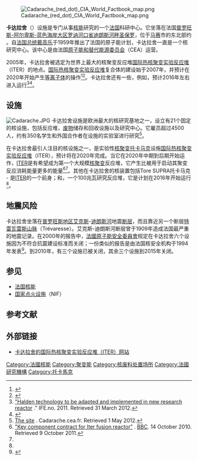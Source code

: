 [[File:Cadarache_(red_dot)_CIA_World_Factbook_map.png|thumb]]

'''卡达拉舍'''（{{lang-en|Cadarache}}）设施是专门从事[[核能|核能]]研究的一个[[法国|法国]]科研中心。它坐落在法国[[普罗旺斯-阿尔卑斯-蓝色海岸大区|普罗旺斯-阿尔卑斯-蓝色海岸大区]][[罗讷河口省|罗讷河口省]][[迪朗斯河畔圣保罗|迪朗斯河畔圣保罗]]，位于[[马赛|马赛]]市的东北部约{{convert|60|km|mi}} 。自[[法国总统|法国总统]][[夏爾·戴高樂|戴高乐]]于1959年推出了法国的原子能计划，卡达拉舍一直是一个核研究中心。该中心是由法国[[原子能和替代能源委员会|原子能和替代能源委员会]]（CEA）运营。

2005年，卡达拉舍被选定为世界上最大的核聚变反应堆[[国际热核聚变实验反应堆|国际热核聚变实验反应堆]]（ITER）的地点。[[国际热核聚变实验反应堆|国际热核聚变实验反应堆]]复合体的建设始于2007年，并预计在2020年开始产生[[等离子体|等离子体]]的操作<ref>{{cite web|url=http://www.independent.co.uk/news/science/one-giant-leap-for-mankind-13bn-iter-project-makes-breakthrough-in-the-quest-for-nuclear-fusion-a-solution-to-climate-change-and-an-age-of-clean-cheap-energy-8590480.html|title=One giant leap for mankind: £13bn Iter project makes breakthrough in the quest for nuclear fusion, a solution to climate change and an age of clean, cheap energy|work=The Independent|date=27 April 2013|accessdate=27 April 2013|archive-date=2015-09-25|archive-url=https://web.archive.org/web/20150925153338/http://www.independent.co.uk/news/science/one-giant-leap-for-mankind-13bn-iter-project-makes-breakthrough-in-the-quest-for-nuclear-fusion-a-solution-to-climate-change-and-an-age-of-clean-cheap-energy-8590480.html|dead-url=no}}</ref><ref name=Tass>{{cite web|url=http://itar-tass.com/en/economy/768454|title=Russia, China fulfil obligations within ITER project in due time — Rosatom|publisher=TASS|date=22 December 2014|accessdate=17 January 2015|archive-date=2015-01-08|archive-url=https://web.archive.org/web/20150108161931/http://itar-tass.com/en/economy/768454|dead-url=no}}</ref>。卡达拉舍还有一些{{le|研究反应堆|Research reactor}}，例如{{le|朱尔·霍罗威茨反应堆|Jules Horowitz Reactor}}，预计2016年左右进入运行<ref>[http://www.ife.no/ife_news/2012/halden-teknologi-videreutvikles-og-brukes-i-ny-forskningsreaktor-en "Halden technology to be adapted and implemented in new research reactor] {{Wayback|url=http://www.ife.no/ife_news/2012/halden-teknologi-videreutvikles-og-brukes-i-ny-forskningsreaktor-en |date=20120530064236 }}." IFE.no. 2011. Retrieved 31 March 2012.</ref><ref name=NNJulesH>{{cite web|url=http://www.world-nuclear-news.org/NN-Materials-test-reactor-gets-its-dome-1612134.html|title=Materials test reactor gets its dome|publisher=World Nuclear News|date=16 December 2013|accessdate=17 January 2015|archive-date=2020-10-21|archive-url=https://web.archive.org/web/20201021080531/https://www.world-nuclear-news.org/NN-Materials-test-reactor-gets-its-dome-1612134.html|dead-url=no}}</ref>。

== 设施 ==
[[File:Cadarache.JPG|thumb]]
卡达拉舍设施是欧洲最大的核研究基地之一，设立有21个固定的核设施，包括反应堆，[[放射性废料|废物]]储存和回收设施以及研究中心。它雇员超过4500人，约有350名学生和外国合作者在设施的实验室进行研究<ref>[http://www-cadarache.cea.fr/index_gb.php The site] {{Wayback|url=http://www-cadarache.cea.fr/index_gb.php |date=20120114115203 }}. Cadarache.cea.fr. Retrieved 1 May 2012.</ref>。

在卡达拉舍最引人注目的核设施之一，是实验性[[核聚变|核聚变]][[托卡马克|托卡马克]]设施[[国际热核聚变实验反应堆|国际热核聚变实验反应堆]]（ITER），预计将在2020年完成。当它在2020年中期到后期开始运作，[[国际热核聚变实验反应堆|ITER]]是有希望成为第一个大规模[[核聚变|核聚变]]反应堆，它产生比被用于启动其聚变反应消耗能量更多的能量<ref>[http://www.bbc.co.uk/news/science-environment-11541383 "Key component contract for Iter fusion reactor"] {{Wayback|url=http://www.bbc.co.uk/news/science-environment-11541383 |date=20151017184249 }}. [[BBC|BBC]]. 14 October 2010. Retrieved 9 October 2011.</ref><ref name=Tass/>。其他在卡达拉舍的核装置包括Tore SUPRA托卡马克 - 是[[国际热核聚变实验反应堆|ITER]]的一个前身；和{{le|朱尔·霍罗威茨反应堆|Jules Horowitz Reactor}}，一个100兆瓦研究反应堆，它是计划在2016年开始运行<ref name=NNJulesH/>。

== 地震风险 ==
卡达拉舍坐落在[[普罗旺斯地区艾克斯|普罗旺斯地区艾克斯]]-[[迪朗斯河|迪朗斯河]]地震[[断层|断层]]，而且靠近另一个断层[[特雷瓦雷斯山脉|特雷瓦雷斯山脉]]（Trévaresse）。艾克斯-迪朗斯河断层曾于1909年造成法国最严重的地震记录{{le|1909年普罗旺斯大地震|1909 Provence earthquake}}。在2000年的报告中，[[法國原子能安全委員會|法國原子能安全委員會]]规定在卡达拉舍六个设施因为不符合抗震建设标准而关闭；一份类似的报告是由法国核安全机构于1994年发表<ref>{{cite web|url=http://www.ens-newswire.com/ens/jul2000/2000-07-21-11.asp|title=French Nuclear Facility Must Close or Risk Earthquake|publisher=ENS|date=21 July 2000|accessdate=6 July 2013|archive-date=2016-03-03|archive-url=https://web.archive.org/web/20160303233824/http://www.ens-newswire.com/ens/jul2000/2000-07-21-11.asp|dead-url=yes}}</ref>。到2010年，有三个设施已被关闭，其余三个设施到2015年关闭。

== 参见 ==
{{portal box|核技术|法国}}
*[[法国核能|法国核能]]
*[[国家点火设施|国家点火设施]]（NIF）

== 参考文献 ==
{{Reflist}}

== 外部链接 ==
*{{Fr}}[https://web.archive.org/web/20150810072432/http://www.itercad.org/ 卡达拉舍的国际热核聚变实验反应堆（ITER）网站] 

{{法國核能}}
{{coord|43|41|15|N|5|45|43|E|region:FR_type:city(11778)_source:enwiki|display=title}}

[[Category:法國核能|Category:法國核能]]
[[Category:聚变能|Category:聚变能]]
[[Category:核废料处置场所|Category:核废料处置场所]]
[[Category:法國研究機構|Category:法國研究機構]]
[[Category:托卡馬克|Category:托卡馬克]]